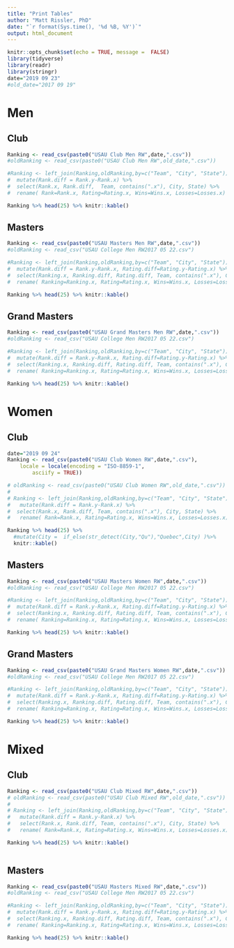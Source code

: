 ---
title: "Print Tables"
author: "Matt Rissler, PhD"
date: "`r format(Sys.time(), '%d %B, %Y')`"
output: html_document
---

```{r setup, include=FALSE}
knitr::opts_chunk$set(echo = TRUE, message =  FALSE)
library(tidyverse)
library(readr)
library(stringr)
date="2019 09 23"
#old_date="2017 09 19"
```

# Men

## Club

```{r MenClub, echo=FALSE, results="asis"}
Ranking <- read_csv(paste0("USAU Club Men RW",date,".csv"))
#oldRanking <- read_csv(paste0("USAU Club Men RW",old_date,".csv"))

#Ranking <- left_join(Ranking,oldRanking,by=c("Team", "City", "State")) %>% 
#  mutate(Rank.diff = Rank.y-Rank.x) %>%
#  select(Rank.x, Rank.diff,  Team, contains(".x"), City, State) %>%
#  rename( Rank=Rank.x, Rating=Rating.x, Wins=Wins.x, Losses=Losses.x)

Ranking %>% head(25) %>% knitr::kable()

```

## Masters
```{r MenMasters, results='asis', echo=FALSE}
Ranking <- read_csv(paste0("USAU Masters Men RW",date,".csv"))
#oldRanking <- read_csv("USAU College Men RW2017 05 22.csv")

#Ranking <- left_join(Ranking,oldRanking,by=c("Team", "City", "State")) %>% 
#  mutate(Rank.diff = Rank.y-Rank.x, Rating.diff=Rating.y-Rating.x) %>%
#  select(Ranking.x, Ranking.diff, Rating.diff, Team, contains(".x"), City, State) %>%
#  rename( Ranking=Ranking.x, Rating=Rating.x, Wins=Wins.x, Losses=Losses.x)

Ranking %>% head(25) %>% knitr::kable()
```


## Grand Masters

```{r Men GM, results='asis', echo=FALSE}
Ranking <- read_csv(paste0("USAU Grand Masters Men RW",date,".csv"))
#oldRanking <- read_csv("USAU College Men RW2017 05 22.csv")

#Ranking <- left_join(Ranking,oldRanking,by=c("Team", "City", "State")) %>% 
#  mutate(Rank.diff = Rank.y-Rank.x, Rating.diff=Rating.y-Rating.x) %>%
#  select(Ranking.x, Ranking.diff, Rating.diff, Team, contains(".x"), City, State) %>%
#  rename( Ranking=Ranking.x, Rating=Rating.x, Wins=Wins.x, Losses=Losses.x)

Ranking %>% head(25) %>% knitr::kable()

```


# Women

## Club



```{r WomenClub, echo=FALSE, results="asis"}
date="2019 09 24"
Ranking <- read_csv(paste0("USAU Club Women RW",date,".csv"), 
    locale = locale(encoding = "ISO-8859-1", 
        asciify = TRUE))

# oldRanking <- read_csv(paste0("USAU Club Women RW",old_date,".csv"))
# 
# Ranking <- left_join(Ranking,oldRanking,by=c("Team", "City", "State")) %>% 
#   mutate(Rank.diff = Rank.y-Rank.x) %>%
#  select(Rank.x, Rank.diff, Team, contains(".x"), City, State) %>%
#   rename( Rank=Rank.x, Rating=Rating.x, Wins=Wins.x, Losses=Losses.x)

Ranking %>% head(25) %>% 
  #mutate(City =  if_else(str_detect(City,"Qu"),"Quebec",City) )%>%
  knitr::kable()
```

## Masters
```{r WomenMasters, results='asis', echo=FALSE}
Ranking <- read_csv(paste0("USAU Masters Women RW",date,".csv"))
#oldRanking <- read_csv("USAU College Men RW2017 05 22.csv")

#Ranking <- left_join(Ranking,oldRanking,by=c("Team", "City", "State")) %>% 
#  mutate(Rank.diff = Rank.y-Rank.x, Rating.diff=Rating.y-Rating.x) %>%
#  select(Ranking.x, Ranking.diff, Rating.diff, Team, contains(".x"), City, State) %>%
#  rename( Ranking=Ranking.x, Rating=Rating.x, Wins=Wins.x, Losses=Losses.x)

Ranking %>% head(25) %>% knitr::kable()
```

## Grand Masters

```{r WomenGrandMasters, results='asis', echo=FALSE}
Ranking <- read_csv(paste0("USAU Grand Masters Women RW",date,".csv"))
#oldRanking <- read_csv("USAU College Men RW2017 05 22.csv")

#Ranking <- left_join(Ranking,oldRanking,by=c("Team", "City", "State")) %>% 
#  mutate(Rank.diff = Rank.y-Rank.x, Rating.diff=Rating.y-Rating.x) %>%
#  select(Ranking.x, Ranking.diff, Rating.diff, Team, contains(".x"), City, State) %>%
#  rename( Ranking=Ranking.x, Rating=Rating.x, Wins=Wins.x, Losses=Losses.x)

Ranking %>% head(25) %>% knitr::kable()
```

# Mixed

## Club

```{r MixedClub, results='asis', echo=FALSE}
Ranking <- read_csv(paste0("USAU Club Mixed RW",date,".csv"))
# oldRanking <- read_csv(paste0("USAU Club Mixed RW",old_date,".csv"))
# 
# Ranking <- left_join(Ranking,oldRanking,by=c("Team", "City", "State")) %>% 
#   mutate(Rank.diff = Rank.y-Rank.x) %>%
#   select(Rank.x, Rank.diff, Team, contains(".x"), City, State) %>%
#   rename( Rank=Rank.x, Rating=Rating.x, Wins=Wins.x, Losses=Losses.x)

Ranking %>% head(25) %>% knitr::kable()



```


## Masters

```{r MixedMasters, results='asis', echo=FALSE}
Ranking <- read_csv(paste0("USAU Masters Mixed RW",date,".csv"))
#oldRanking <- read_csv("USAU College Men RW2017 05 22.csv")

#Ranking <- left_join(Ranking,oldRanking,by=c("Team", "City", "State")) %>% 
#  mutate(Rank.diff = Rank.y-Rank.x, Rating.diff=Rating.y-Rating.x) %>%
#  select(Ranking.x, Ranking.diff, Rating.diff, Team, contains(".x"), City, State) %>%
#  rename( Ranking=Ranking.x, Rating=Rating.x, Wins=Wins.x, Losses=Losses.x)

Ranking %>% head(25) %>% knitr::kable()
```